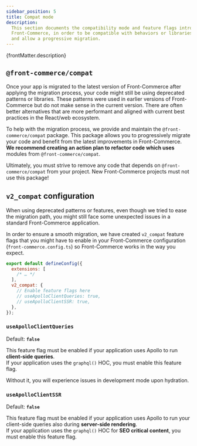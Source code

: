 ```yaml
---
sidebar_position: 5
title: Compat mode
description:
  This section documents the compatibility mode and feature flags introduced in
  Front-Commerce, in order to be compatible with behaviors or libraries from 2.x
  and allow a progressive migration.
---
```


<p>{frontMatter.description}</p>

## `@front-commerce/compat`

Once your app is migrated to the latest version of Front-Commerce after applying
the migration process, your code might still be using deprecated patterns or
libraries. These patterns were used in earlier versions of Front-Commerce but do
not make sense in the current version. There are often better alternatives that
are more performant and aligned with current best practices in the React/web
ecosystem.

To help with the migration process, we provide and maintain the
`@front-commerce/compat` package. This package allows you to progressively
migrate your code and benefit from the latest improvements in Front-Commerce.
**We recommend creating an action plan to refactor code which uses** modules
from `@front-commerce/compat`.

Ultimately, you must strive to remove any code that depends on
`@front-commerce/compat` from your project. New Front-Commerce projects must not
use this package!

## `v2_compat` configuration

When using deprecated patterns or features, even though we tried to ease the
migration path, you might still face some unexpected issues in a standard
Front-Commerce application.

In order to ensure a smooth migration, we have created `v2_compat` feature flags
that you might have to enable in your Front-Commerce configuration
(`front-commerce.config.ts`) so Front-Commerce works in the way you expect.

```js title="front-commerce.config.ts"
export default defineConfig({
  extensions: [
    /* … */
  ],
  v2_compat: {
    // Enable feature flags here
    // useApolloClientQueries: true,
    // useApolloClientSSR: true,
  },
});
```

### `useApolloClientQueries`

Default: **`false`**

This feature flag must be enabled if your application uses Apollo to run
**client-side queries**.<br />If your application uses the `graphql()` HOC, you
must enable this feature flag.

Without it, you will experience issues in development mode upon hydration.

### `useApolloClientSSR`

Default: **`false`**

This feature flag must be enabled if your application uses Apollo to run your
client-side queries also during **server-side rendering**.<br /> If your
application uses the `graphql()` HOC for **SEO critical content**, you must
enable this feature flag.
